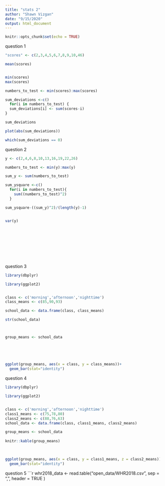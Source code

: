 ```yaml
---
title: "stats 2"
author: "Shawn Vizgan"
date: "9/15/2020"
output: html_document
---
```


```r
knitr::opts_chunk$set(echo = TRUE)
```



question 1 
```r
"scores" <- c(2,3,4,5,6,7,8,9,10,46)

mean(scores)


min(scores)
max(scores)

numbers_to_test <- min(scores):max(scores)

sum_deviations <-c() 
  for(i in numbers_to_test) {
  sum_deviations[i] <- sum(scores-i)
}

sum_deviations

plot(abs(sum_deviations))

which(sum_deviations == 0)
```

question 2
```r
y <- c(2,4,6,8,10,13,16,19,22,26)

numbers_to_test <- min(y):max(y)

sum_y <- sum(numbers_to_test)

sum_ysquare <-c()
  for(i in numbers_to_test){
    sum((numbers_to_test)^2)
  }

sum_ysquare-((sum_y)^2)/(length(y)-1)


var(y)

             
             
             
             
             
        



```

question 3
```r
library(dbplyr)

library(ggplot2)


class <- c('morning','afternoon','nighttime')
class_means <- c(85,90,93)

school_data <- data.frame(class, class_means)

str(school_data)



group_means <- school_data 
             
                
                
             

ggplot(group_means, aes(x = class, y = class_means))+
  geom_bar(stat="identity")


```  






question 4
```r
library(dbplyr)

library(ggplot2)


class <- c('morning','afternoon','nighttime')
class1_means <- c(75,78,80)
class2_means <- c(88,76,63)
school_data <- data.frame(class, class1_means, class2_means)

group_means <- school_data 
             
knitr::kable(group_means)                
                
             

ggplot(group_means, aes(x = class, y = class1_means, z = class2_means))+
  geom_bar(stat="identity")


```


question 5
```r
whr2018_data <- read.table("open_data/WHR2018.csv",
                             sep = ",",
                             header = TRUE )



